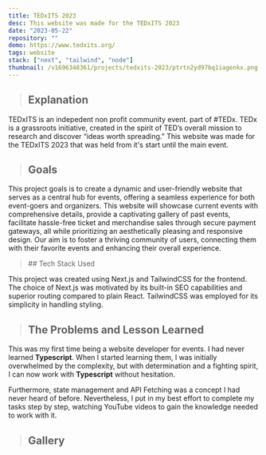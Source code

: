 ```yaml
---
title: TEDxITS 2023
desc: This website was made for the TEDxITS 2023
date: "2023-05-22"
repository: ""
demo: https://www.tedxits.org/
tags: website
stack: ["next", "tailwind", "node"]
thumbnail: /v1696348361/projects/tedxits-2023/ptrtn2yd97bq1iagenkx.png
---
```


> ## Explanation

TEDxITS is an indepedent non profit community event.
part of #TEDx. TEDx is a grassroots initiative, created in the spirit of TED’s overall mission to research and discover “ideas worth spreading.” This website was made for the TEDxITS 2023 that was held from it's start until the main event.

> ## Goals

This project goals is to create a dynamic and user-friendly website that serves as a central hub for events, offering a seamless experience for both event-goers and organizers. This website will showcase current events with comprehensive details, provide a captivating gallery of past events, facilitate hassle-free ticket and merchandise sales through secure payment gateways, all while prioritizing an aesthetically pleasing and responsive design. Our aim is to foster a thriving community of users, connecting them with their favorite events and enhancing their overall experience.
  <CloudImg width={500} height={500} alt="img" src="/v1696698767/projects/tedxits-2023/kzpjlfyic4oalcy1dxzo.png" className="w-full mt-10"/>
  <CloudImg width={500} height={500} alt="img" src="/v1696698762/projects/tedxits-2023/aesvqiofpqlojpcf4meo.png" className="w-full mt-10"/>

<blockquote className="with-icons">
  ## Tech Stack Used
  <div className="not-prose mt-2">
    <TechStackIcon Tech={["next", "tailwind", "node"]} showTooltip={true} color="text-white hover:text-blue-500" IconSize="text-6xl" />
  </div>
</blockquote>

This project was created using Next.js and TailwindCSS for the frontend. The choice of Next.js was motivated by its built-in SEO capabilities and superior routing compared to plain React. TailwindCSS was employed for its simplicity in handling styling.


> ## The Problems and Lesson Learned

This was my first time being a website developer for events. I had never learned **Typescript**. When I started learning them, I was initially overwhelmed by the complexity, but with determination and a fighting spirit, I can now work with **Typescript** without hesitation.

Furthermore, state management and API Fetching was a concept I had never heard of before. Nevertheless, I put in my best effort to complete my tasks step by step, watching YouTube videos to gain the knowledge needed to work with it.

> ## Gallery

<div className="project-image">
  <CloudImg width={500} height={500} alt="img" src="/v1690733788/projects/tedxits-2023/home-page_sqcxzh.png" className="w-full"/>
  <CloudImg width={500} height={500} alt="img" src="/v1690734120/projects/tedxits-2023/about-page_e8hzvj.png" className="w-full"/>
</div>


